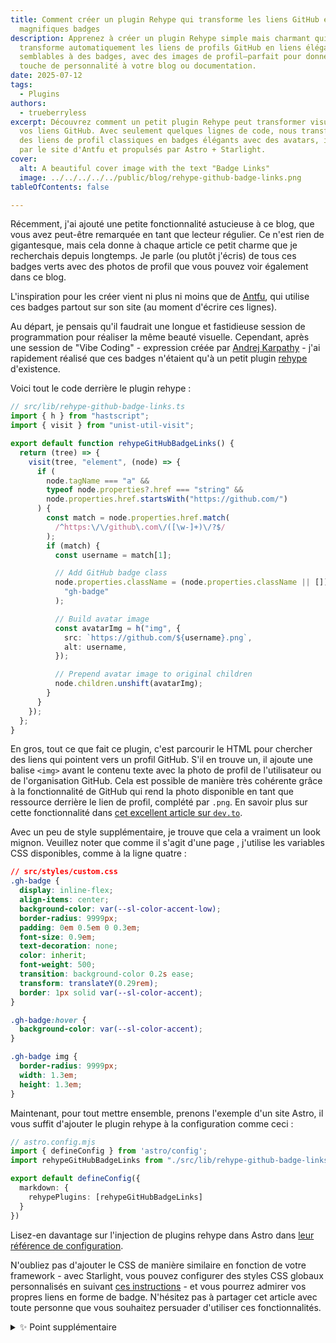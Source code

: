 ```yaml
---
title: Comment créer un plugin Rehype qui transforme les liens GitHub en
  magnifiques badges
description: Apprenez à créer un plugin Rehype simple mais charmant qui
  transforme automatiquement les liens de profils GitHub en liens élégants,
  semblables à des badges, avec des images de profil—parfait pour donner une
  touche de personnalité à votre blog ou documentation.
date: 2025-07-12
tags:
  - Plugins
authors:
  - trueberryless
excerpt: Découvrez comment un petit plugin Rehype peut transformer visuellement
  vos liens GitHub. Avec seulement quelques lignes de code, nous transformerons
  des liens de profil classiques en badges élégants avec des avatars, inspirés
  par le site d'Antfu et propulsés par Astro + Starlight.
cover:
  alt: A beautiful cover image with the text "Badge Links"
  image: ../../../../../public/blog/rehype-github-badge-links.png
tableOfContents: false

---
```



Récemment, j'ai ajouté une petite fonctionnalité astucieuse à ce blog, que vous avez peut-être remarquée en tant que lecteur régulier. Ce n'est rien de gigantesque, mais cela donne à chaque article ce petit charme que je recherchais depuis longtemps. Je parle (ou plutôt j'écris) de tous ces badges verts avec des photos de profil que vous pouvez voir également dans ce blog.

L'inspiration pour les créer vient ni plus ni moins que de [Antfu](https://github.com/antfu), qui utilise ces badges partout sur son site (au moment d'écrire ces lignes).

Au départ, je pensais qu'il faudrait une longue et fastidieuse session de programmation pour réaliser la même beauté visuelle. Cependant, après une session de "Vibe Coding" - expression créée par [Andrej Karpathy](https://x.com/karpathy/status/1886192184808149383) - j'ai rapidement réalisé que ces badges n'étaient qu'à un petit plugin [rehype](https://github.com/rehypejs) d'existence.

Voici tout le code derrière le plugin rehype :

```ts
// src/lib/rehype-github-badge-links.ts
import { h } from "hastscript";
import { visit } from "unist-util-visit";

export default function rehypeGitHubBadgeLinks() {
  return (tree) => {
    visit(tree, "element", (node) => {
      if (
        node.tagName === "a" &&
        typeof node.properties?.href === "string" &&
        node.properties.href.startsWith("https://github.com/")
      ) {
        const match = node.properties.href.match(
          /^https:\/\/github\.com\/([\w-]+)\/?$/
        );
        if (match) {
          const username = match[1];

          // Add GitHub badge class
          node.properties.className = (node.properties.className || []).concat(
            "gh-badge"
          );

          // Build avatar image
          const avatarImg = h("img", {
            src: `https://github.com/${username}.png`,
            alt: username,
          });

          // Prepend avatar image to original children
          node.children.unshift(avatarImg);
        }
      }
    });
  };
}
```

En gros, tout ce que fait ce plugin, c'est parcourir le HTML pour chercher des liens qui pointent vers un profil GitHub. S'il en trouve un, il ajoute une balise `<img>` avant le contenu texte avec la photo de profil de l'utilisateur ou de l'organisation GitHub. Cela est possible de manière très cohérente grâce à la fonctionnalité de GitHub qui rend la photo disponible en tant que ressource derrière le lien de profil, complété par `.png`. En savoir plus sur cette fonctionnalité dans [cet excellent article sur `dev.to`](https://dev.to/10xlearner/how-to-get-the-profile-picture-of-a-github-account-1d82).

Avec un peu de style supplémentaire, je trouve que cela a vraiment un look mignon. Veuillez noter que comme il s'agit d'une page <StarlightBadgeLink />, j'utilise les variables CSS disponibles, comme à la ligne quatre :

```css "var(--sl-color-accent-low)" "var(--sl-color-accent)"
// src/styles/custom.css
.gh-badge {
  display: inline-flex;
  align-items: center;
  background-color: var(--sl-color-accent-low);
  border-radius: 9999px;
  padding: 0em 0.5em 0 0.3em;
  font-size: 0.9em;
  text-decoration: none;
  color: inherit;
  font-weight: 500;
  transition: background-color 0.2s ease;
  transform: translateY(0.29rem);
  border: 1px solid var(--sl-color-accent);
}

.gh-badge:hover {
  background-color: var(--sl-color-accent);
}

.gh-badge img {
  border-radius: 9999px;
  width: 1.3em;
  height: 1.3em;
}
```

Maintenant, pour tout mettre ensemble, prenons l'exemple d'un site Astro, il vous suffit d'ajouter le plugin rehype à la configuration comme ceci :

```ts ins={6-8}
// astro.config.mjs
import { defineConfig } from 'astro/config';
import rehypeGitHubBadgeLinks from "./src/lib/rehype-github-badge-links";

export default defineConfig({
  markdown: {
    rehypePlugins: [rehypeGitHubBadgeLinks]
  }
})
```

Lisez-en davantage sur l'injection de plugins rehype dans Astro dans [leur référence de configuration](https://docs.astro.build/en/reference/configuration-reference/#markdownrehypeplugins).

N'oubliez pas d'ajouter le CSS de manière similaire en fonction de votre framework - avec Starlight, vous pouvez configurer des styles CSS globaux personnalisés en suivant [ces instructions](https://docs.astro.build/en/guides/styling/#scoped-styles) - et vous pourrez admirer vos propres liens en forme de badge. N'hésitez pas à partager cet article avec toute personne que vous souhaitez persuader d'utiliser ces fonctionnalités.

<details>
  <summary>✨ Point supplémentaire</summary>

  Si vous souhaitez utiliser un tel badge pour d'autres liens également, je vous recommande de créer un petit composant Astro comme celui-ci :

  ```astro
  ---
  // src/components/BadgeLink.astro
  const { href, src, text, className = "gh-badge" } = Astro.props;
  ---

  <a href={href} class={className}>
    <img src={src} alt={text} />
    {text}
  </a>
  ```

  Assurez-vous simplement que le CSS est global (ou [scopé](https://docs.astro.build/en/guides/styling/#scoped-styles) dans le composant ci-dessus), et il sera prêt à être utilisé :

  ```mdx
  import BadgeLink from "../components/BadgeLink.astro";

  <BadgeLink
    href="https://github.com/withastro/starlight"
    src="/starlight.png"
    text="Starlight"
  />
  ```
</details>
